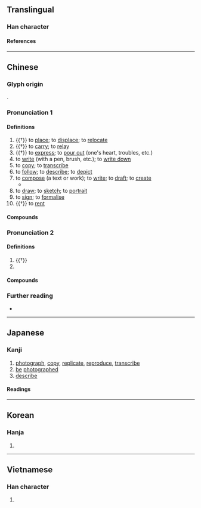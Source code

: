 {{also|写|冩}}
{{character info}}
==Translingual==
{{ja-forms|[[写]]|[[写]]|[[寫]]}}

===Han character===
{{Han char|rn=40|rad=宀|as=12|sn=15|four=30327|canj=JHXF|ids=⿱宀舄}}

====References====
{{Han ref|kx=0292.040|dkj=07320|dj=0578.030|hdz=20953.140|uh=5BEB}}

----

==Chinese==
{{zh-forms|s=写}}

===Glyph origin===
{{Han etym}}
{{Han compound|宀|舄|c1=s|c2=p|ls=psc}}.

===Pronunciation 1===
{{zh-pron
|m=xiě
|m-s=xie3
|dg=ще2
|c=se2
|c-t=lhie2
|g=xia3
|h=pfs=siá;gd=xia3
|j=xie2
|mb=siǎ
|md=siā
|mn=siá
|mna=Taiwanese-The_Consonant_s.ogg
|mn-t=sia2
|w=2xia
|x=sia3/sie3
|x_note=sia3 - vernacular; sie3 - literary
|mc=y
|oc=y
|ma=y
|cat=v
}}

====Definitions====
{{zh-hanzi}}

# {{†}} to [[place]]; to [[displace]]; to [[relocate]]
# {{†}} to [[carry]]; to [[relay]]
# {{†}} to [[express]]; to [[pour out]] (one's heart, troubles, etc.)
# to [[write]] (with a pen, brush, etc.); to [[write down]]
# to [[copy]]; to [[transcribe]]
# to [[follow]]; to [[describe]]; to [[depict]]
# to [[compose]] (a text or work); to [[write]]; to [[draft]]; to [[create]]
#* {{zh-x|我 給 媽媽{ma} 寫 了 一 封 信。|I wrote a letter to my mother.}}
# to [[draw]]; to [[sketch]]; to [[portrait]]
# to [[sign]]; to [[formalise]]
# {{†}} to [[rent]]

====Compounds====
{{zh-der|正寫|寫實主義|寫意畫|寫真版|寫實|小寫|寫作|初寫黃庭|寫形|大特寫|影寫本|寫白|寫生|寫字檯|寫字|代寫|古寫|寫稿|寫本|寫書|寫憂|寫實片|寫字樓|寫字兒|寫信|密寫|兩腳寫字|大寫|寫法|填寫|寫真|寫真集|塗寫|寫意|六朝寫經|寫照|寫實派|傳寫|圖寫|寫景|抄寫|手寫繪圖|特寫鏡頭|抒寫|描寫|書寫|手寫辨似|手寫輸入|手寫體|特寫|改寫|摹寫|拼寫|模寫論|撰寫|描寫句|橫寫|模寫|淘寫|讀寫|臨寫|謄寫鋼版|編寫|輕描淡寫|陶寫|簡寫|默寫|速寫|體物寫志|草寫|複寫|聽寫|誤寫|譜寫|防寫口|縮寫|蒲牒寫書|謄寫|複寫紙|繕寫|連寫}}

===Pronunciation 2===
{{zh-pron
|m=xiè
|dial=n
|cat=v
}}

====Definitions====
{{zh-hanzi}}

# {{†}} {{zh-alt-form|卸|to [[unload]]; to [[disassemble]]}}
# {{zh-used in|寫意|[[comfortable]]; [[easy]]; [[handsome]]}}

====Compounds====
{{zh-der|fold=1|寫意兒|輸寫}}

===Further reading===
* {{thcwd|11039}}

{{zh-cat|Beginning}}

----

==Japanese==
{{ja-kanji forms|写|寫}}

===Kanji===
{{ja-kanji|grade=|rs=宀12|shin=写}}

# [[photograph]], [[copy]], [[replicate]], [[reproduce]], [[transcribe]]
# [[be]] [[photographed]]
# [[describe]]

====Readings====
{{ja-readings
|goon=しゃ
|kanon=しゃ
|kun=うつ-す
}}

----

==Korean==

===Hanja===
{{ko-hanja|베끼다|베낄|사}}

# {{rfdef|ko|sort=宀12}}

----

==Vietnamese==

===Han character===
{{vi-readings|rs=宀12|reading=[[tả]], [[giã]]}}<!--additional pronunciations given at vi:Wiktionary; why does vi:Wiktionary have more pronunciations than the Nom Foundation database?-->

# {{rfdef|vi|sort=宀12}}